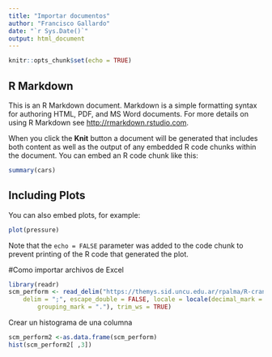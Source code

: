 ```yaml
---
title: "Importar documentos"
author: "Francisco Gallardo"
date: "`r Sys.Date()`"
output: html_document
---
```


```r
knitr::opts_chunk$set(echo = TRUE)
```

## R Markdown

This is an R Markdown document. Markdown is a simple formatting syntax for authoring HTML, PDF, and MS Word documents. For more details on using R Markdown see <http://rmarkdown.rstudio.com>.

When you click the **Knit** button a document will be generated that includes both content as well as the output of any embedded R code chunks within the document. You can embed an R code chunk like this:

```r
summary(cars)
```

## Including Plots

You can also embed plots, for example:

```r
plot(pressure)
```

Note that the `echo = FALSE` parameter was added to the code chunk to prevent printing of the R code that generated the plot.




#Como importar archivos de Excel

```r
library(readr)
scm_perform <- read_delim("https://themys.sid.uncu.edu.ar/rpalma/R-cran/scm_perform.csv", 
    delim = ";", escape_double = FALSE, locale = locale(decimal_mark = ",", 
        grouping_mark = "."), trim_ws = TRUE)
```

Crear un histograma de una columna
```r
scm_perform2 <-as.data.frame(scm_perform)
hist(scm_perform2[ ,3])
```




